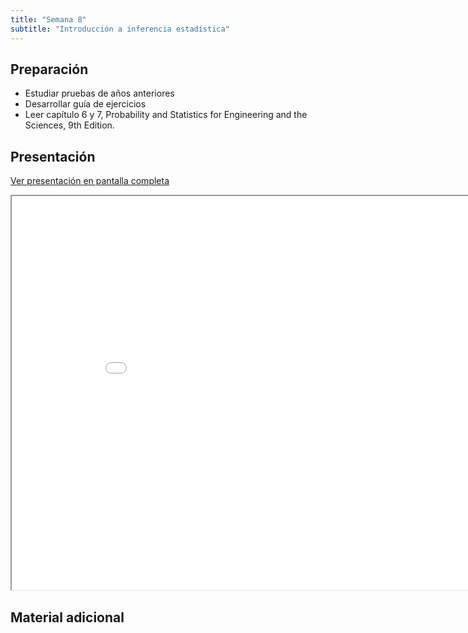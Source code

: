 ```yaml
---
title: "Semana 8"
subtitle: "Introducción a inferencia estadística"
---
```


## Preparación

- Estudiar pruebas de años anteriores
- Desarrollar guía de ejercicios
- Leer capítulo 6 y 7, Probability and Statistics for Engineering and the Sciences, 9th Edition.

## Presentación

[Ver presentación en pantalla completa](../slides/lec_week8.html)

```{=html}
<iframe class="slide-deck" src="../slides/lec_week8.html" height="630" width="900"></iframe>
```

## Material adicional